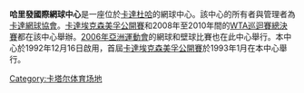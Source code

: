 {{Infobox Stadium
| stadium_name      = 哈里發國際網球中心
| nickname          = 
| image             = 
| location          = {{QAT}}[[杜哈|杜哈]]
| coordinates       = 
| broke_ground      = 
| opened            = 1992年12月16日
| renovated         = 
| expanded          = 2008年
| closed            = 
| owner             = 卡達網球協會
| operator          = 
| surface           = 硬地
| construction_cost = 
| architect         = 
| project_manager   =
| main_contractors  = 
| former_names      = 
| tenants           =  
| seating_capacity  = 6911(2008年-至今) <br> 4104(1992年-207年)
| dimensions        = [[卡達埃克森美孚公開賽|卡達埃克森美孚公開賽]](1993年-至今) <br> 卡達女子網球公開賽(2001年-2008年) <br>[[WTA巡迴賽總決賽|WTA巡迴賽總決賽]](2008年-2010年)<br>[[2006年亞洲運動會|亞洲運動會]](2006年)
}}

'''哈里發國際網球中心'''是一座位於[[卡達|卡達]][[杜哈|杜哈]]的網球中心。該中心的所有者與管理者為[[卡達網球協會|卡達網球協會]]。[[卡達埃克森美孚公開賽|卡達埃克森美孚公開賽]]和2008年至2010年間的[[WTA巡迴賽總決賽|WTA巡迴賽總決賽]]都在該中心舉辦。[[2006年亞洲運動會|2006年亞洲運動會]]的網球和壁球比賽也在此中心舉行。本中心於1992年12月16日啟用，首屆[[卡達埃克森美孚公開賽|卡達埃克森美孚公開賽]]於1993年1月在本中心舉行。

[[Category:卡塔尔体育场地|Category:卡塔尔体育场地]]